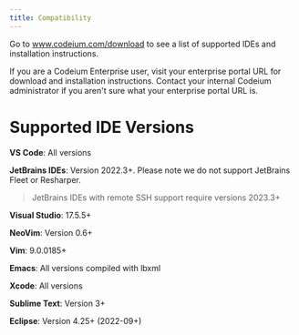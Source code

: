 ```yaml
---
title: Compatibility
---
```

Go to www.codeium.com/download to see a list of supported IDEs and installation instructions.

If you are a Codeium Enterprise user, visit your enterprise portal URL for download and installation instructions. Contact your internal Codeium administrator if you aren't sure what your enterprise portal URL is. 

# Supported IDE Versions

**VS Code**: All versions

**JetBrains IDEs**: Version 2022.3+. Please note we do not support JetBrains Fleet or Resharper.

> JetBrains IDEs with remote SSH support require versions 2023.3+

**Visual Studio**: 17.5.5+

**NeoVim**: Version 0.6+

**Vim**: 9.0.0185+

**Emacs**: All versions compiled with lbxml

**Xcode**: All versions

**Sublime Text**: Version 3+

**Eclipse**: Version 4.25+ (2022-09+)
